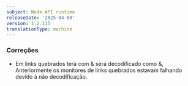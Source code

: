 ```yaml
---
subject: Node API runtime
releaseDate: '2025-04-08'
version: 1.2.115
translationType: machine
---
```


### Correções

* Em links quebrados terá com &amp; será decodificado como &amp;, Anteriormente os monitores de links quebrados estavam falhando devido à não decodificação.